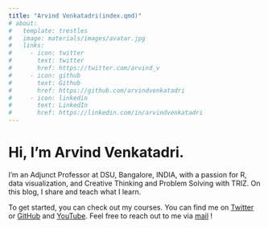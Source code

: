 ```yaml
---
title: "Arvind Venkatadri(index.qmd)"
# about:
#   template: trestles
#   image: materials/images/avatar.jpg
#   links:
#     - icon: twitter
#       text: twitter
#       href: https://twitter.com/arvind_v
#     - icon: github
#       text: Github
#       href: https://github.com/arvindvenkatadri
#     - icon: linkedin
#       text: LinkedIn
#       href: https://linkedin.com/in/arvindvenkatadri
---
```


# Hi, I'm Arvind Venkatadri.

I'm an Adjunct Professor at DSU, Bangalore, INDIA, with a passion for R,
data visualization, and Creative Thinking and Problem Solving with TRIZ.
On this blog, I share and teach what I learn.

To get started, you can check out my courses. You can find me on
[Twitter](https://twitter.com/arvind_v) or
[GitHub](https://github.com/arvindvenkatadri) and
[YouTube](https://www.youtube.com/user/arvindvenkatadri). Feel free to
reach out to me via [mail](mailto:arvind.venkatadri@gmail.com) !
